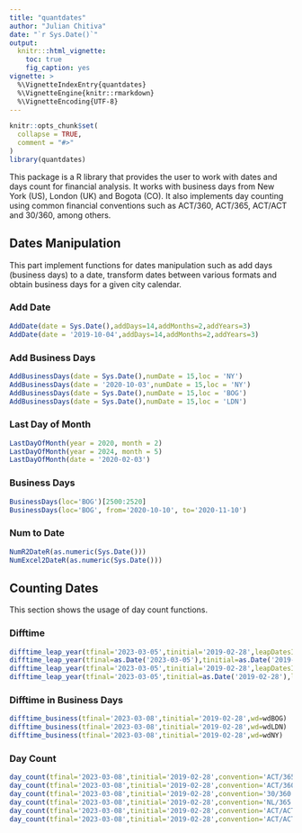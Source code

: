 ---
title: "quantdates"
author: "Julian Chitiva"
date: "`r Sys.Date()`"
output: 
  knitr:::html_vignette:
    toc: true
    fig_caption: yes
vignette: >
  %\VignetteIndexEntry{quantdates}
  %\VignetteEngine{knitr::rmarkdown}
  %\VignetteEncoding{UTF-8}
---

```{r setup, include = FALSE}
knitr::opts_chunk$set(
  collapse = TRUE,
  comment = "#>"
)
library(quantdates)
```

This package is a R library that provides the user to work with dates and days count for financial analysis. It works with business days from New York (US), London (UK) and Bogota (CO). It also implements day counting using common financial conventions such as ACT/360, ACT/365, ACT/ACT and 30/360, among others.

## Dates Manipulation

This part implement functions for dates manipulation such as add days (business days) to a date, transform dates between various formats and obtain business days for a given city calendar. 

### Add Date
```{r}
AddDate(date = Sys.Date(),addDays=14,addMonths=2,addYears=3)
AddDate(date = '2019-10-04',addDays=14,addMonths=2,addYears=3)
```

### Add Business Days
```{r}
AddBusinessDays(date = Sys.Date(),numDate = 15,loc = 'NY')
AddBusinessDays(date = '2020-10-03',numDate = 15,loc = 'NY')
AddBusinessDays(date = Sys.Date(),numDate = 15,loc = 'BOG')
AddBusinessDays(date = Sys.Date(),numDate = 15,loc = 'LDN')
```

### Last Day of Month
```{r}
LastDayOfMonth(year = 2020, month = 2)
LastDayOfMonth(year = 2024, month = 5)
LastDayOfMonth(date = '2020-02-03')
```

### Business Days
```{r}
BusinessDays(loc='BOG')[2500:2520]
BusinessDays(loc='BOG', from='2020-10-10', to='2020-11-10')
```

### Num to Date
```{r}
NumR2DateR(as.numeric(Sys.Date()))
NumExcel2DateR(as.numeric(Sys.Date()))
```

## Counting Dates

This section shows the usage of day count functions.

### Difftime
```{r}
difftime_leap_year(tfinal='2023-03-05',tinitial='2019-02-28',leapDatesIn=TRUE)
difftime_leap_year(tfinal=as.Date('2023-03-05'),tinitial=as.Date('2019-02-28'),leapDatesIn=TRUE)
difftime_leap_year(tfinal='2023-03-05',tinitial='2019-02-28',leapDatesIn=FALSE)
difftime_leap_year(tfinal='2023-03-05',tinitial=as.Date('2019-02-28'),leapDatesIn=FALSE)
```

### Difftime in Business Days
```{r}
difftime_business(tfinal='2023-03-08',tinitial='2019-02-28',wd=wdBOG)
difftime_business(tfinal='2023-03-08',tinitial='2019-02-28',wd=wdLDN)
difftime_business(tfinal='2023-03-08',tinitial='2019-02-28',wd=wdNY)
```

### Day Count
```{r}
day_count(tfinal='2023-03-08',tinitial='2019-02-28',convention='ACT/365')
day_count(tfinal='2023-03-08',tinitial='2019-02-28',convention='ACT/360')
day_count(tfinal='2023-03-08',tinitial='2019-02-28',convention='30/360')
day_count(tfinal='2023-03-08',tinitial='2019-02-28',convention='NL/365')
day_count(tfinal='2023-03-08',tinitial='2019-02-28',convention='ACT/ACT-ISDA')
day_count(tfinal='2023-03-08',tinitial='2019-02-28',convention='ACT/ACT-AFB')
```

